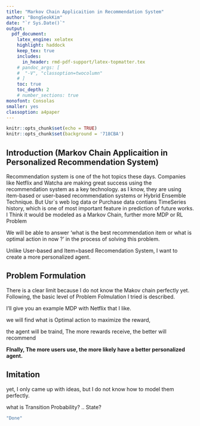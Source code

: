 ```yaml
---
title: "Markov Chain Applicaition in Recommendation System"  
author: "BongSeokKim"  
date: "`r Sys.Date()`"  
output:   
  pdf_document:  
    latex_engine: xelatex
    highlight: haddock  
    keep_tex: true  
    includes:
      in_header: rmd-pdf-support/latex-topmatter.tex
    # pandoc_args: [
    #  "-V", "classoption=twocolumn"
    # ]
    toc: true   
    toc_depth: 2  
    # number_sections: true  
monofont: Consolas
smaller: yes
classoption: a4paper
---
```


```r
knitr::opts_chunk$set(echo = TRUE)
knitr::opts_chunk$set(background = '718CBA')  
```


## Introduction (Markov Chain Applicaition in Personalized Recommendation System)

Recommendation system is one of the hot topics these days. Companies like Netflix and 
Watcha are making great success using the recommendation system as a key technology.
as I know, they are using item-based or user-based recommendation systems or Hybrid Ensemble Technique.
But Usr`s web log data or Purchase data contians TimeSeries history, which is one of most important feature in prediction of future works.
I Think it would be modeled as a Markov Chain, further more MDP or RL Problem 


We will be able to answer 'what is the best recommendation item or what is optimal action in now ?' in the process of solving this problem.

Unlike User-based and Item=based Recomendation System, I want to create a more personalized agent.


## Problem Formulation 
There is a clear limit because I do not know the Makov chain perfectly yet.
Following, the basic level of Problem Folmulation I tried is described.

I'll give you an example MDP with Netflix that I like.


\begin{itemize}
	\item State : set of recent history of Watching Movies. ex) recent 5 history of recent Movie Title and Raiting  
	\item Action : Based on that history(State) recommend several similar movies, which will be action of each of Recommendation
	\item Trainsition Probability : ? 1 or 0 
	\item Reward : if User see the Recommended Movies +1 else 0 or Rating Point 
\end{itemize}


we will find what is Optimal action to maximize the reward, 

the agent will be traind, The more rewards receive, the better will recommend

**FInally, The more users use, the more likely have a better personalized agent.**



## Imitation 

yet, I only came up with ideas, but I do not know how to model them perfectly.

what is Transition Probability? .. State?






```r
"Done"
```
